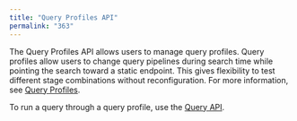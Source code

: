 ```yaml
---
title: "Query Profiles API"
permalink: "363"
---
```


The Query Profiles API allows users to manage query profiles. Query profiles allow users to change query pipelines during search time while pointing the search toward a static endpoint. This gives flexibility to test different stage combinations without reconfiguration. For more information, see [Query Profiles](/fusion-server/4.2/174/query-profiles).

To run a query through a query profile, use the [Query API](/fusion-server/4.2/361/query-api).
